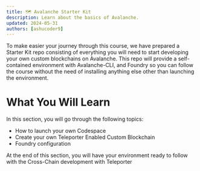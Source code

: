 ```yaml
---
title: 🗺️ Avalanche Starter Kit
description: Learn about the basics of Avalanche.
updated: 2024-05-31
authors: [ashucoder9]
---
```


To make easier your journey through this course, we have prepared a Starter Kit repo consisting of everything you will need to start developing your own custom blockchains on Avalanche. This repo will provide a self-contained environment with Avalanche-CLI, and Foundry so you can follow the course without the need of installing anything else other than launching the environment.

# What You Will Learn

In this section, you will go through the following topics:

- How to launch your own Codespace
- Create your own Teleporter Enabled Custom Blockchain
- Foundry configuration

At the end of this section, you will have your environment ready to follow with the Cross-Chain development with Teleporter 
